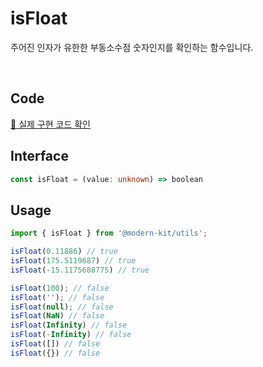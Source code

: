 # isFloat

주어진 인자가 유한한 부동소수점 숫자인지를 확인하는 함수입니다.

<br />

## Code
[🔗 실제 구현 코드 확인](https://github.com/modern-agile-team/modern-kit/blob/main/packages/utils/src/number/isFloat/index.ts)

## Interface
```ts title="typescript"
const isFloat = (value: unknown) => boolean
```

## Usage
```ts title="typescript"
import { isFloat } from '@modern-kit/utils';

isFloat(0.11886) // true
isFloat(175.5119687) // true
isFloat(-15.1175688775) // true

isFloat(100); // false
isFloat(''); // false
isFloat(null); // false
isFloat(NaN) // false
isFloat(Infinity) // false
isFloat(-Infinity) // false
isFloat([]) // false
isFloat({}) // false
```
